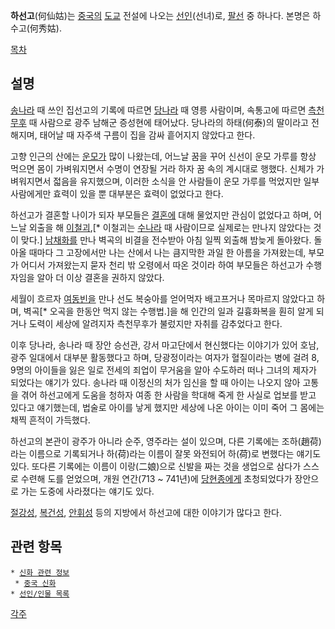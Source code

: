 '''하선고'''(何仙姑)는 [[중국]]의 [[도교]] 전설에 나오는 [[선인]](선녀)로, [[팔선]] 중 하나다. 본명은 하수고(何秀姑).

[[목차]]
== 설명 ==
[[송나라]] 때 쓰인 집선고의 기록에 따르면 [[당나라]] 때 영릉 사람이며, 속통고에 따르면 [[측천무후]] 때 사람으로 광주 남해군 증성현에 태어났다. 당나라의 하태(何泰)의 딸이라고 전해지며, 태어날 때 자주색 구름이 집을 감싸 흩어지지 않았다고 한다.

고향 인근의 산에는 [[운모]]가 많이 나왔는데, 어느날 꿈을 꾸어 신선이 운모 가루를 항상 먹으면 몸이 가벼워지면서 수명이 연장될 거라 하자 꿈 속의 계시대로 행했다. 신체가 가벼워지면서 젋음을 유지했으며, 이러한 소식을 안 사람들이 운모 가루를 먹었지만 일부 사람에게만 효력이 있을 뿐 대부분은 효력이 없었다고 한다.

하선고가 결혼할 나이가 되자 부모들은 [[결혼]]에 대해 물었지만 관심이 없었다고 하며, 어느날 외출을 해 [[이철괴]],[* 이철괴는 [[수나라]] 때 사람이므로 실제로는 만나지 않았다는 것이 맞다.] [[남채화]]를 만나 벽곡의 비결을 전수받아 아침 일찍 외출해 밤늦게 돌아왔다. 돌아올 때마다 그 고장에서만 나는 산에서 나는 큼지막한 과일 한 아름을 가져왔는데, 부모가 어디서 가져왔는지 묻자 천리 밖 오령에서 따온 것이라 하여 부모들은 하선고가 수행자임을 알아 더 이상 결혼을 권하지 않았다.

세월이 흐르자 [[여동빈]]을 만나 선도 복숭아를 얻어먹자 배고프거나 목마르지 않았다고 하며, 벽곡[* 오곡을 한동안 먹지 않는 수행법.]을 해 인간의 일과 길흉화복을 훤히 알게 되거나 도력이 세상에 알려지자 측천무후가 불렀지만 자취를 감추었다고 한다.

이후 당나라, 송나라 때 장안 승선관, 강서 마고단에서 현신했다는 이야기가 있어 호남, 광주 일대에서 대부분 활동했다고 하며, 당광정이라는 여자가 혈질이라는 병에 걸려 8, 9명의 아이들을 잃은 일로 전세의 죄업이 무거움을 알아 수도하러 떠나 그녀의 제자가 되었다는 얘기가 있다. 송나라 때 이정신의 처가 임신을 할 때 아이는 나오지 않아 고통을 겪어 하선고에게 도움을 청하자 여종 한 사람을 학대해 죽게 한 사실로 업보를 받고 있다고 얘기했는데, 법술로 아이를 낳게 했지만 세상에 나온 아이는 이미 죽어 그 몸에는 채찍 흔적이 가득했다.

하선고의 본관이 광주가 아니라 순주, 영주라는 설이 있으며, 다른 기록에는 조하(趙荷)라는 이름으로 기록되거나 하(荷)라는 이름이 잘못 와전되어 하(荷)로 변했다는 얘기도 있다. 또다른 기록에는 이름이 이랑(二娘)으로 신발을 짜는 것을 생업으로 삼다가 스스로 수련해 도를 얻었으며, 개원 연간(713 ~ 741년)에 [[당현종]]에게 초청되었다가 장안으로 가는 도중에 사라졌다는 얘기도 있다.

[[절강성]], [[복건성]], [[안휘성]] 등의 지방에서 하선고에 대한 이야기가 많다고 한다.

== 관련 항목 ==
 * [[신화 관련 정보]]
  * [[중국 신화]]
 * [[선인/인물 목록]]

[[각주]]
